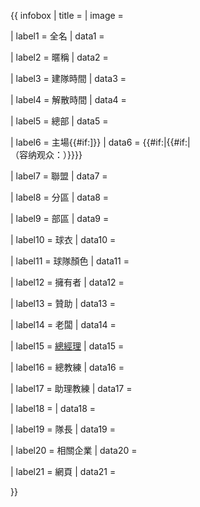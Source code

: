 {{ infobox
| title     = {{{clubname|}}}
| image     = {{{image|}}}

| label1    = 全名
| data1     = {{{fullname|}}}

| label2    = 暱稱
| data2     = {{{nickname|}}}

| label3    = 建隊時間
| data3     = {{{founded|}}}

| label4    = 解散時間
| data4     = {{{dissolved|}}}

| label5    = 總部
| data5     = {{{based_in|}}}

| label6    = 主場{{#if:{{{Arena|}}}]}}
| data6     = {{#if:{{{arena|}}}|{{{arena|}}}{{#if:{{{capacity|}}}|<br />（容纳观众：{{{capacity|unknown}}}）}}}}

| label7    = 聯盟
| data7    = {{{league|}}}

| label8    = 分區
| data8    = {{{division|}}}

| label9    = 部區
| data9    = {{{conference|}}}

| label10   = 球衣
| data10     = {{{uniform|}}}

| label11   = 球隊顏色
| data11     = {{{team_color|}}}

| label12   = 擁有者
| data12     = {{{owner|}}}

| label13    = 贊助
| data13    = {{{sponsor|}}}

| label14    = 老闆
| data14    = {{{president|}}}

| label15    = [[總經理]]
| data15    = {{{gm|}}}

| label16    = 總教練
| data16    = {{{head_coach|}}}

| label17    = 助理教練
| data17    = {{{ass_coach|}}}

| label18    = 
| data18    = {{{ass_coach2|}}}

| label19    = 隊長
| data19    = {{{captain|}}}

| label20    = 相關企業
| data20    = {{{affiliates|}}}

| label21    = 網頁
| data21    = {{{website|}}}

}}<noinclude>{{documentation}}</noinclude>